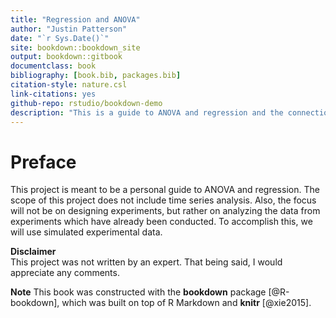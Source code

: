 ```yaml
--- 
title: "Regression and ANOVA"
author: "Justin Patterson"
date: "`r Sys.Date()`"
site: bookdown::bookdown_site
output: bookdown::gitbook
documentclass: book
bibliography: [book.bib, packages.bib]
citation-style: nature.csl
link-citations: yes
github-repo: rstudio/bookdown-demo
description: "This is a guide to ANOVA and regression and the connections between them."
---
```


# Preface {-}

This project is meant to be a personal guide to ANOVA and regression. The scope of this project does not include time series analysis. Also, the focus will not be on designing experiments, but rather on analyzing the data from experiments which have already been conducted. To accomplish this, we will use simulated experimental data.

**Disclaimer**  
This project was not written by an expert. That being said, I would appreciate any comments.

**Note**
This book was constructed with the **bookdown** package [@R-bookdown], which was built on top of R Markdown and **knitr** [@xie2015].
